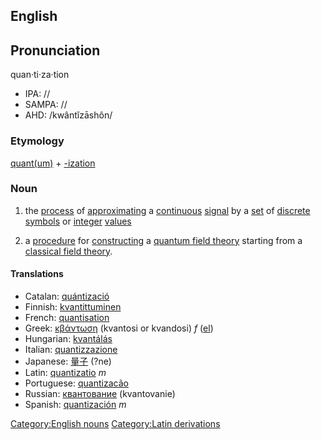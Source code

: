 {{Wikipedia2|Quantization (physics)}}
==English==
==Pronunciation==
quan·ti·za·tion
*IPA: //
*SAMPA: //
*AHD: /kwântĭzāshôn/

=== Etymology ===
[[quantum|quant(um)]] + [[-ization]]

=== Noun ===
#the [[process]] of [[approximating]] a [[continuous]] [[signal]] by a [[set]] of [[discrete]] [[symbol]]s or [[integer]] [[value]]s
#{{physics}} a [[procedure]] for [[constructing]] a [[quantum field theory]] starting from a [[classical field theory]].

==== Translations ====
*Catalan: [[quántizació]]
*Finnish: [[kvantittuminen]]
*French: [[quantisation]]
*Greek: [[κβάντωση]] (kvantosi or kvandosi) ''f'' ([[:el:Κβάντωση|el]])
*Hungarian: [[kvantálás]]
*Italian: [[quantizzazione]]
*Japanese: [[量子]] (?ne)
*Latin: [[quantizatio]] ''m''
*Portuguese: [[quantizacão]]
*Russian: [[квантование]] (kvantovanie)
*Spanish: [[quantización]] ''m''

[[Category:English nouns]][[Category:Latin derivations]]
